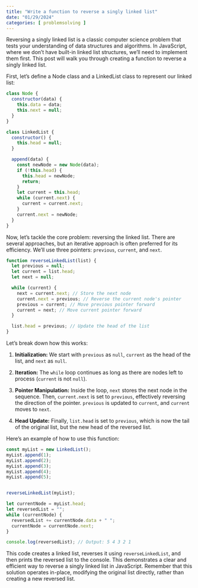```yaml
---
title: "Write a function to reverse a singly linked list"
date: "01/29/2024"
categories: [ problemsolving ]
---
```


Reversing a singly linked list is a classic computer science problem that tests your understanding of data structures and algorithms.  In JavaScript, where we don't have built-in linked list structures, we'll need to implement them first. This post will walk you through creating a function to reverse a singly linked list.

First, let's define a Node class and a LinkedList class to represent our linked list:

```javascript
class Node {
  constructor(data) {
    this.data = data;
    this.next = null;
  }
}

class LinkedList {
  constructor() {
    this.head = null;
  }

  append(data) {
    const newNode = new Node(data);
    if (!this.head) {
      this.head = newNode;
      return;
    }
    let current = this.head;
    while (current.next) {
      current = current.next;
    }
    current.next = newNode;
  }
}
```

Now, let's tackle the core problem: reversing the linked list.  There are several approaches, but an iterative approach is often preferred for its efficiency.  We'll use three pointers: `previous`, `current`, and `next`.

```javascript
function reverseLinkedList(list) {
  let previous = null;
  let current = list.head;
  let next = null;

  while (current) {
    next = current.next; // Store the next node
    current.next = previous; // Reverse the current node's pointer
    previous = current; // Move previous pointer forward
    current = next; // Move current pointer forward
  }

  list.head = previous; // Update the head of the list
}
```

Let's break down how this works:

1. **Initialization:** We start with `previous` as `null`, `current` as the head of the list, and `next` as `null`.

2. **Iteration:** The `while` loop continues as long as there are nodes left to process (`current` is not `null`).

3. **Pointer Manipulation:** Inside the loop, `next` stores the next node in the sequence.  Then, `current.next` is set to `previous`, effectively reversing the direction of the pointer.  `previous` is updated to `current`, and `current` moves to `next`.

4. **Head Update:** Finally, `list.head` is set to `previous`, which is now the tail of the original list, but the new head of the reversed list.

Here's an example of how to use this function:

```javascript
const myList = new LinkedList();
myList.append(1);
myList.append(2);
myList.append(3);
myList.append(4);
myList.append(5);


reverseLinkedList(myList);

let currentNode = myList.head;
let reversedList = "";
while (currentNode) {
  reversedList += currentNode.data + " ";
  currentNode = currentNode.next;
}

console.log(reversedList); // Output: 5 4 3 2 1 
```

This code creates a linked list, reverses it using `reverseLinkedList`, and then prints the reversed list to the console.  This demonstrates a clear and efficient way to reverse a singly linked list in JavaScript.  Remember that this solution operates in-place, modifying the original list directly, rather than creating a new reversed list.

